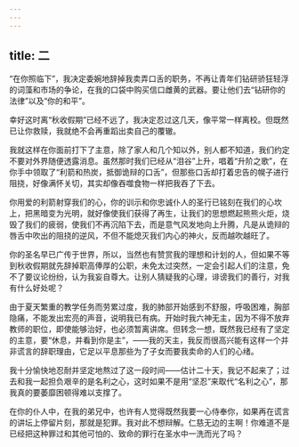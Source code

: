 ```yaml
---
---
---
```

title: 二
---

“在你照临下”，我决定委婉地辞掉我卖弄口舌的职务，不再让青年们钻研骄狂轻浮的词藻和市场的争论，在我的口袋中购买信口雌黄的武器。要让他们去“钻研你的法律”以及“你的和平”。

幸好这时离“秋收假期”已经不远了，我决定忍过这几天，像平常一样离校。但既然已让你救赎，我就绝不会再重蹈出卖自己的覆辙。

我就这样在你面前打下了主意，除了家人和几个知以外，别人都不知道，我们约定不要对外界随便透露消息。虽然那时我们已经从“泪谷”上升，唱着“升阶之歌”，在你手中领取了“利箭和热炭，抵御诡辩的口舌”，但那些口舌却打着忠告的幌子进行阻挠，好像满怀关切，其实却像吞噬食物一样把我吞了下去。

你用爱的利箭射穿我们的心，你的训示和你忠诚仆人的圣行已铭刻在我们的心坎上，把黑暗变为光明，就好像使我们获得了再生，让我们的思想燃起熊熊火炬，烧毁了我们的疲弱，使我们不再沉陷下去，而是意气风发地向上升腾，凡是从诡辩的唇舌中吹出的阻挠的逆风，不但不能熄灭我们内心的神火，反而越吹越旺了。

你的圣名早已广传于世界，所以，当然也有赞赏我的理想和计划的人，但如果不等到秋收假期就先辞掉职高俸厚的公职，未免太过突然，一定会引起人们的注意，免不了要议论纷纷，认为我妄自尊大。让别人猜疑我的心理，诽谤我们的善行，对我有什么好处呢？

由于夏天繁重的教学任务而劳累过度，我的肺部开始感到不舒服，呼吸困难，胸部隐痛，不能发出宏亮的声音，说明我已有病。开始时我六神无主，因为不得不放弃教师的职位，即使能够治好，也必须暂离讲席。但转念一想，既然我已经有了坚定的主意，要“休息，并看到你是主”，——我的天主，我反而很高兴能有这样一个并非谎言的辞职理由，它足以平息那些为了子女而要我卖命的人们的心绪。

我十分愉快地忍耐并坚定地熬过了这一段时间——估计二十天，我记不起来了；过去和我一起担负艰辛的是名利之心，这时如果不是用“坚忍”来取代“名利之心”，那我真的要萎靡困顿得难以支撑了。

在你的仆人中，在我的弟兄中，也许有人觉得既然我要一心侍奉你，如果再在谎言的讲坛上停留片刻，那就是犯罪。我对此不想辩解。仁慈无边的主啊！你难道不是已经把这种罪过和其他可怕的、致命的罪行在圣水中一洗而光了吗？